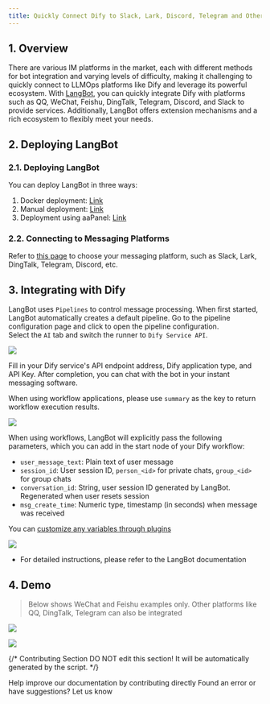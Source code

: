```yaml
---
title: Quickly Connect Dify to Slack, Lark, Discord, Telegram and Other Platforms
---
```


## 1. Overview

There are various IM platforms in the market, each with different methods for bot integration and varying levels of difficulty, making it challenging to quickly connect to LLMOps platforms like Dify and leverage its powerful ecosystem. With [LangBot](https://github.com/RockChinQ/LangBot), you can quickly integrate Dify with platforms such as QQ, WeChat, Feishu, DingTalk, Telegram, Discord, and Slack to provide services. Additionally, LangBot offers extension mechanisms and a rich ecosystem to flexibly meet your needs.

## 2. Deploying LangBot

### 2.1. Deploying LangBot

You can deploy LangBot in three ways:

1. Docker deployment: [Link](https://docs.langbot.app/en/deploy/langbot/docker.html)
2. Manual deployment: [Link](https://docs.langbot.app/en/deploy/langbot/manual.html)
3. Deployment using aaPanel: [Link](https://docs.langbot.app/en/deploy/langbot/one-click/bt.html)

### 2.2. Connecting to Messaging Platforms

Refer to [this page](https://docs.langbot.app/en/deploy/platforms/readme.html) to choose your messaging platform, such as Slack, Lark, DingTalk, Telegram, Discord, etc.

## 3. Integrating with Dify

LangBot uses `Pipelines` to control message processing. When first started, LangBot automatically creates a default pipeline. Go to the pipeline configuration page and click to open the pipeline configuration.  
Select the `AI` tab and switch the runner to `Dify Service API`.

![](edit_runner_in_pipeline_config)

Fill in your Dify service's API endpoint address, Dify application type, and API Key. After completion, you can chat with the bot in your instant messaging software.

When using workflow applications, please use `summary` as the key to return workflow execution results.

![](https://assets-docs.dify.ai/2025/03/a0359b706a8e7526c12487dc6d78c983.png)

When using workflows, LangBot will explicitly pass the following parameters, which you can add in the start node of your Dify workflow:

- `user_message_text`: Plain text of user message
- `session_id`: User session ID, `person_<id>` for private chats, `group_<id>` for group chats
- `conversation_id`: String, user session ID generated by LangBot. Regenerated when user resets session
- `msg_create_time`: Numeric type, timestamp (in seconds) when message was received

You can [customize any variables through plugins](https://docs.langbot.app/en/plugin/dev/api-ref.html)

![](https://assets-docs.dify.ai/2025/03/6db041d813987581b27ce434001575bb.png)

- For detailed instructions, please refer to the LangBot documentation

## 4. Demo

> Below shows WeChat and Feishu examples only. Other platforms like QQ, DingTalk, Telegram can also be integrated

![](https://assets-docs.dify.ai/2025/03/88bfcb4e72ab852069d49104ad7aa51d.png)

![](https://assets-docs.dify.ai/2025/03/9682c62f9bcafcffb0b61c2b0f5a6cb1.png)

{/*
Contributing Section
DO NOT edit this section!
It will be automatically generated by the script.
*/}

<CardGroup cols="2">
    <Card
        title="Edit this page"
        icon="pen-to-square"
        href="https://github.com/langgenius/dify-docs-mintlify/edit/main/en/learn-more/use-cases/connect-dify-to-various-im-platforms-by-using-langbot.mdx"
    >
        Help improve our documentation by contributing directly
    </Card>
    <Card
        title="Submit an issue"
        icon="github"
        href="https://github.com/langgenius/dify-docs-mintlify/issues/new?title=Documentation Issue: connect-dify-to-various-im-platforms-by-using-lang&body=%23%23%20Issue Description%0A%3C%21--%20Please briefly describe the issue you found%20--%3E%0A%0A%23%23%20Page Link%0Ahttps%3A%2F%2Fgithub.com%2Flanggenius%2Fdify-docs-mintlify%2Fblob%2Fmain%2Fzh-hans/learn-more/use-cases%2Fconnect-dify-to-various-im-platforms-by-using-langbot.mdx%0A%0A%23%23%20Suggested Changes%0A%3C%21--%20If you have specific suggestions for changes, please describe them here%20--%3E%0A%0A%3C%21--%20Thank you for your attention to documentation quality!%20--%3E"
    >
        Found an error or have suggestions? Let us know
    </Card>
</CardGroup>
